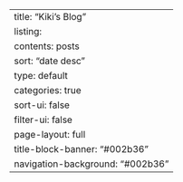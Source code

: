 ---
title: "Kiki's Blog"
listing:
  contents: posts
  sort: "date desc"
  type: default
  categories: true
  sort-ui: false
  filter-ui: false
page-layout: full
title-block-banner: "#002b36"
navigation-background: "#002b36"
---